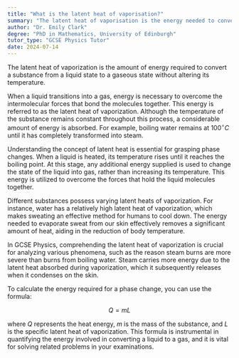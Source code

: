 ```yaml
---
title: "What is the latent heat of vaporisation?"
summary: "The latent heat of vaporisation is the energy needed to convert a liquid into a gas at constant temperature, highlighting the energy involved in phase changes."
author: "Dr. Emily Clark"
degree: "PhD in Mathematics, University of Edinburgh"
tutor_type: "GCSE Physics Tutor"
date: 2024-07-14
---
```


The latent heat of vaporization is the amount of energy required to convert a substance from a liquid state to a gaseous state without altering its temperature.

When a liquid transitions into a gas, energy is necessary to overcome the intermolecular forces that bond the molecules together. This energy is referred to as the latent heat of vaporization. Although the temperature of the substance remains constant throughout this process, a considerable amount of energy is absorbed. For example, boiling water remains at $100^\circ C$ until it has completely transformed into steam.

Understanding the concept of latent heat is essential for grasping phase changes. When a liquid is heated, its temperature rises until it reaches the boiling point. At this stage, any additional energy supplied is used to change the state of the liquid into gas, rather than increasing its temperature. This energy is utilized to overcome the forces that hold the liquid molecules together.

Different substances possess varying latent heats of vaporization. For instance, water has a relatively high latent heat of vaporization, which makes sweating an effective method for humans to cool down. The energy needed to evaporate sweat from our skin effectively removes a significant amount of heat, aiding in the reduction of body temperature.

In GCSE Physics, comprehending the latent heat of vaporization is crucial for analyzing various phenomena, such as the reason steam burns are more severe than burns from boiling water. Steam carries more energy due to the latent heat absorbed during vaporization, which it subsequently releases when it condenses on the skin.

To calculate the energy required for a phase change, you can use the formula:

$$
Q = mL
$$

where $Q$ represents the heat energy, $m$ is the mass of the substance, and $L$ is the specific latent heat of vaporization. This formula is instrumental in quantifying the energy involved in converting a liquid to a gas, and it is vital for solving related problems in your examinations.
    